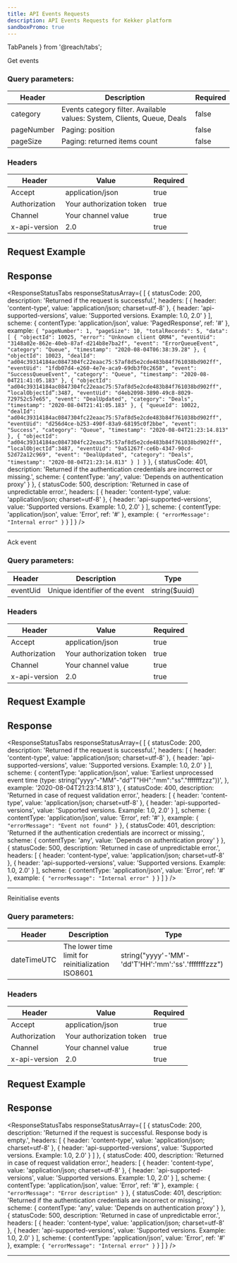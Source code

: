 ```yaml
---
title: API Events Requests
description: API Events Requests for Kekker platform
sandboxPromo: true
---
```


  TabPanels
} from '@reach/tabs';



<HeaderRequestLink title="GET /api/events/{category}" />

Get events

### Query parameters:

| Header       | Description                  | Required |
|--------------|------------------------------|----------|
| category     | Events category filter. Available values: System, Clients, Queue, Deals | false |
| pageNumber   | Paging: position             | false    |
| pageSize     | Paging: returned items count | false    |

### Headers

| Header        | Value                    | Required |
|---------------|--------------------------|----------|
| Accept        | application/json         | true     |
| Authorization | Your authorization token | true     |
| Channel       | Your channel value       | true     |
| x-api-version | 2.0                      | true     |


## Request Example

<TabBar>
    <TabItem label="Quorum">
        <CodeEditor code={
       `
curl -X GET "http://qrm1.kekker.com/api/events"
-H "accept: application/json"
-H "Authorization: {AUTHORIZATION}"
-H "channel: {CHANNEL}"
-H "x-api-version: 2.0"
       `
        } />
    </TabItem>
    <TabItem label="Hyperledger">
                <CodeEditor code={
                `
curl -X GET "http://hlf1.kekker.com/api/events"
-H "accept: application/json"
-H "Authorization: {AUTHORIZATION}"
-H "channel: {CHANNEL}"
-H "x-api-version: 2.0"
                `
        } />
   </TabItem>
   <TabItem label="Ethereum">
                   <CodeEditor code={
                  `
curl -X GET "http://eth1.kekker.com/api/events"
-H "accept: application/json"
-H "Authorization: {AUTHORIZATION}"
-H "channel: {CHANNEL}"
-H "x-api-version: 2.0"
                  `
           } />
   </TabItem>
</TabBar>


## Response

<ResponseStatusTabs responseStatusArray={
[
  {
    statusCode: 200,
    description: 'Returned if the request is successful.',
    headers: [
      {
        header: 'content-type',
        value: 'application/json; charset=utf-8'
      },
      {
        header: 'api-supported-versions',
        value: 'Supported versions. Example: 1.0, 2.0'
      }
    ],
    scheme: {
      contentType: 'application/json',
      value: 'PagedResponse<Event>',
      ref: '#'
    },
    example: `{
  "pageNumber": 1,
  "pageSize": 10,
  "totalRecords": 5,
  "data": [
    {
      "objectId": 10025,
      "error": "Unknown client QRM4",
      "eventUid": "3148a02e-862e-40eb-87af-d214b8e7ba2f",
      "event": "ErrorQueueEvent",
      "category": "Queue",
      "timestamp": "2020-08-04T06:38:39.28"
    },
    {
      "objectId": 10023,
      "dealId": "ad04c39314184ac0847304fc22eaac75:57af8d5e2cde483b84f761038bd902ff",
      "eventUid": "1fdb07d4-e260-4e7e-aca9-69db3f0c2658",
      "event": "SuccessQueueEvent",
      "category": "Queue",
      "timestamp": "2020-08-04T21:41:05.183"
    },
    {
      "objectId": "ad04c39314184ac0847304fc22eaac75:57af8d5e2cde483b84f761038bd902ff",
      “localObjectId”:3487,
      "eventUid": "d4eb2098-3890-49c8-8029-729752c57e65",
      "event": "DealUpdated",
      "category": "Deals",
      "timestamp": "2020-08-04T21:41:05.183"
    },
    {
      "queueId": 10022,
      "dealId": "ad04c39314184ac0847304fc22eaac75:57af8d5e2cde483b84f761038bd902ff",
      "eventUid": "d256d4ce-b253-490f-83a9-68195c0f2bbe",
      "event": "Success",
      "category": "Queue",
      "timestamp": "2020-08-04T21:23:14.813"
    },
    {
      "objectId": "ad04c39314184ac0847304fc22eaac75:57af8d5e2cde483b84f761038bd902ff",
      “localObjectId”:3487,
      "eventUid": "9a51267f-ce6b-4347-90cd-52d72a12c969",
      "event": "DealUpdated",
      "category": "Deals",
      "timestamp": "2020-08-04T21:23:14.813"
    }
  ]
}`
  },
  {
    statusCode: 401,
    description: 'Returned if the authentication credentials are incorrect or missing.',
    scheme: {
      contentType: 'any',
      value: 'Depends on authentication proxy'
    }
  },
  {
    statusCode: 500,
    description: 'Returned in case of unpredictable error.',
    headers: [
      {
        header: 'content-type',
        value: 'application/json; charset=utf-8'
      },
      {
        header: 'api-supported-versions',
        value: 'Supported versions. Example: 1.0, 2.0'
      }
    ],
    scheme: {
      contentType: 'application/json',
      value: 'Error',
      ref: '#'
    },
    example: `{
  "errorMessage": "Internal error"
}`
  }
]
} />

***

<HeaderRequestLink title="POST /api/events/{eventUid}/ack" />

Ack event

### Query parameters:

| Header       | Description                    | Type          |
|--------------|--------------------------------|---------------|
| eventUid     | Unique identifier of the event | string($uuid) |

### Headers

| Header        | Value                    | Required |
|---------------|--------------------------|----------|
| Accept        | application/json         | true     |
| Authorization | Your authorization token | true     |
| Channel       | Your channel value       | true     |
| x-api-version | 2.0                      | true     |


## Request Example

<TabBar>
    <TabItem label="Quorum">
        <CodeEditor code={
       `
curl -X GET "http://qrm1.kekker.com/api/events/56d5b7a2-2b5f-4f53-b790-d7448efc0234/ack"
-H "accept: application/json"
-H "Authorization: {AUTHORIZATION}"
-H "channel: {CHANNEL}"
-H "x-api-version: 2.0"
       `
        } />
    </TabItem>
    <TabItem label="Hyperledger">
                <CodeEditor code={
                `
curl -X GET "http://hlf1.kekker.com/api/events/56d5b7a2-2b5f-4f53-b790-d7448efc0234/ack"
-H "accept: application/json"
-H "Authorization: {AUTHORIZATION}"
-H "channel: {CHANNEL}"
-H "x-api-version: 2.0"
                `
        } />
   </TabItem>
   <TabItem label="Ethereum">
                   <CodeEditor code={
                  `
curl -X GET "http://eth1.kekker.com/api/events/56d5b7a2-2b5f-4f53-b790-d7448efc0234/ack"
-H "accept: application/json"
-H "Authorization: {AUTHORIZATION}"
-H "channel: {CHANNEL}"
-H "x-api-version: 2.0"
                  `
           } />
   </TabItem>
</TabBar>


## Response

<ResponseStatusTabs responseStatusArray={
[
  {
    statusCode: 200,
    description: 'Returned if the request is successful.',
    headers: [
      {
        header: 'content-type',
        value: 'application/json; charset=utf-8'
      },
      {
        header: 'api-supported-versions',
        value: 'Supported versions. Example: 1.0, 2.0'
      }
    ],
    scheme: {
      contentType: 'application/json',
      value: 'Earliest unprocessed event time (type: string("yyyy"-"MM"-"dd"T"HH":"mm":"ss"."fffffffzzz"))',
    },
    example: '2020-08-04T21:23:14.813'
  },
  {
    statusCode: 400,
    description: 'Returned in case of request validation error.',
    headers: [
      {
        header: 'content-type',
        value: 'application/json; charset=utf-8'
      },
      {
        header: 'api-supported-versions',
        value: 'Supported versions. Example: 1.0, 2.0'
      }
    ],
    scheme: {
      contentType: 'application/json',
      value: 'Error',
      ref: '#'
    },
    example: `{
  "errorMessage": "Event not found"
}`
  },
  {
    statusCode: 401,
    description: 'Returned if the authentication credentials are incorrect or missing.',
    scheme: {
      contentType: 'any',
      value: 'Depends on authentication proxy'
    }
  },
  {
    statusCode: 500,
    description: 'Returned in case of unpredictable error.',
    headers: [
      {
        header: 'content-type',
        value: 'application/json; charset=utf-8'
      },
      {
        header: 'api-supported-versions',
        value: 'Supported versions. Example: 1.0, 2.0'
      }
    ],
    scheme: {
      contentType: 'application/json',
      value: 'Error',
      ref: '#'
    },
    example: `{
  "errorMessage": "Internal error"
}`
  }
]
} />

***

<HeaderRequestLink title="POST /api/events/reset/{dateTimeUTC}" />

Reinitialise events

### Query parameters:

| Header       | Description                    | Type          |
|--------------|--------------------------------|---------------|
| dateTimeUTC  | The lower time limit for reinitialization ISO8601 | string("yyyy'-'MM'-'dd'T'HH':'mm':'ss'.'fffffffzzz") |

### Headers

| Header        | Value                    | Required |
|---------------|--------------------------|----------|
| Accept        | application/json         | true     |
| Authorization | Your authorization token | true     |
| Channel       | Your channel value       | true     |
| x-api-version | 2.0                      | true     |


## Request Example

<TabBar>
    <TabItem label="Quorum">
        <CodeEditor code={
       `
curl -X GET  "http://qrm1.kekker.com/api/events/reset/2020-08-04T06:38:39.2"
-H "accept: application/json"
-H "Authorization: {AUTHORIZATION}"
-H "channel: {CHANNEL}"
-H "x-api-version: 2.0"
       `
        } />
    </TabItem>
    <TabItem label="Hyperledger">
                <CodeEditor code={
                `
curl -X GET  "http://hlf1.kekker.com/api/events/reset/2020-08-04T06:38:39.2"
-H "accept: application/json"
-H "Authorization: {AUTHORIZATION}"
-H "channel: {CHANNEL}"
-H "x-api-version: 2.0"
                `
        } />
   </TabItem>
   <TabItem label="Ethereum">
                   <CodeEditor code={
                  `
curl -X GET  "http://eth1.kekker.com/api/events/reset/2020-08-04T06:38:39.2"
-H "accept: application/json"
-H "Authorization: {AUTHORIZATION}"
-H "channel: {CHANNEL}"
-H "x-api-version: 2.0"
                  `
           } />
   </TabItem>
</TabBar>


## Response

<ResponseStatusTabs responseStatusArray={
[
  {
    statusCode: 200,
    description: 'Returned if the request is successful. Response body is empty.',
    headers: [
      {
        header: 'content-type',
        value: 'application/json; charset=utf-8'
      },
      {
        header: 'api-supported-versions',
        value: 'Supported versions. Example: 1.0, 2.0'
      }
    ]
  },
  {
    statusCode: 400,
    description: 'Returned in case of request validation error.',
    headers: [
      {
        header: 'content-type',
        value: 'application/json; charset=utf-8'
      },
      {
        header: 'api-supported-versions',
        value: 'Supported versions. Example: 1.0, 2.0'
      }
    ],
    scheme: {
      contentType: 'application/json',
      value: 'Error',
      ref: '#'
    },
    example: `{
  "errorMessage": "Error description"
}`
  },
  {
    statusCode: 401,
    description: 'Returned if the authentication credentials are incorrect or missing.',
    scheme: {
      contentType: 'any',
      value: 'Depends on authentication proxy'
    }
  },
  {
    statusCode: 500,
    description: 'Returned in case of unpredictable error.',
    headers: [
      {
        header: 'content-type',
        value: 'application/json; charset=utf-8'
      },
      {
        header: 'api-supported-versions',
        value: 'Supported versions. Example: 1.0, 2.0'
      }
    ],
    scheme: {
      contentType: 'application/json',
      value: 'Error',
      ref: '#'
    },
    example: `{
  "errorMessage": "Internal error"
}`
  }
]
} />

***


